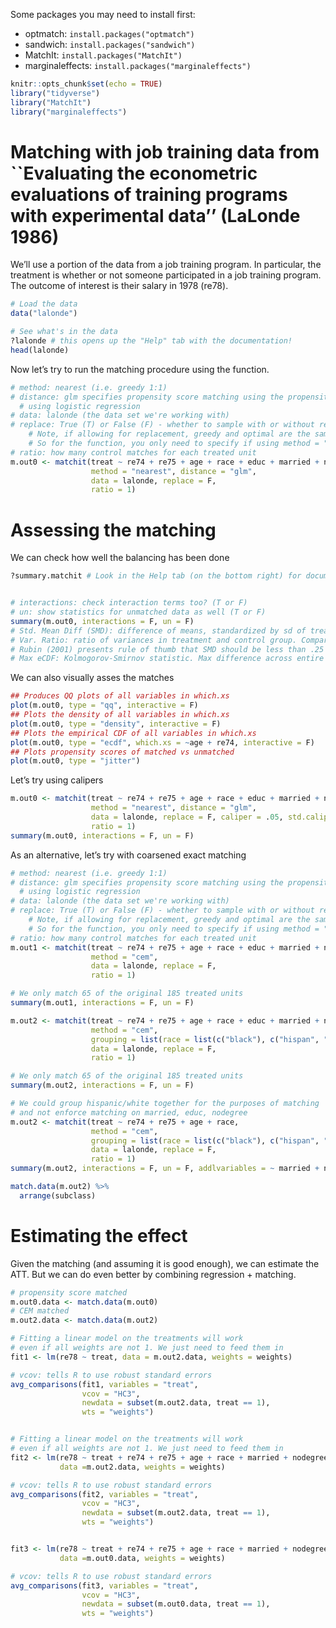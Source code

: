 Some packages you may need to install first:

-   optmatch: `install.packages("optmatch")`
-   sandwich: `install.packages("sandwich")`
-   MatchIt: `install.packages("MatchIt")`
-   marginaleffects: `install.packages("marginaleffects")`

```r
knitr::opts_chunk$set(echo = TRUE)
library("tidyverse")
library("MatchIt")
library("marginaleffects")
```

# Matching with job training data from \`\`Evaluating the econometric evaluations of training programs with experimental data'' (LaLonde 1986)

We'll use a portion of the data from a job training program. In particular, the treatment is whether or not someone participated in a job training program. The outcome of interest is their salary in 1978 (re78).

```r
# Load the data
data("lalonde")

# See what's in the data
?lalonde # this opens up the "Help" tab with the documentation! 
head(lalonde)

```

Now let's try to run the matching procedure using the \texttt{matchit} function.

```r
# method: nearest (i.e. greedy 1:1)
# distance: glm specifies propensity score matching using the propensity score estimated
  # using logistic regression 
# data: lalonde (the data set we're working with)
# replace: True (T) or False (F) - whether to sample with or without replacement. 
    # Note, if allowing for replacement, greedy and optimal are the same
    # So for the function, you only need to specify if using method = "nearest"
# ratio: how many control matches for each treated unit
m.out0 <- matchit(treat ~ re74 + re75 + age + race + educ + married + nodegree,
                  method = "nearest", distance = "glm",
                  data = lalonde, replace = F, 
                  ratio = 1)

```

# Assessing the matching

We can check how well the balancing has been done

```r
?summary.matchit # Look in the Help tab (on the bottom right) for documentation on summary.matchit


# interactions: check interaction terms too? (T or F)
# un: show statistics for unmatched data as well (T or F)
summary(m.out0, interactions = F, un = F)
# Std. Mean Diff (SMD): difference of means, standardized by sd of treatment group
# Var. Ratio: ratio of variances in treatment and control group. Compares spread of data
# Rubin (2001) presents rule of thumb that SMD should be less than .25 and variance ratio should be between .5 and 2
# Max eCDF: Kolmogorov-Smirnov statistic. Max difference across entire CDF
```

We can also visually asses the matches

```r
## Produces QQ plots of all variables in which.xs
plot(m.out0, type = "qq", interactive = F)
## Plots the density of all variables in which.xs
plot(m.out0, type = "density", interactive = F)
## Plots the empirical CDF of all variables in which.xs
plot(m.out0, type = "ecdf", which.xs = ~age + re74, interactive = F)
## Plots propensity scores of matched vs unmatched
plot(m.out0, type = "jitter")
```

Let's try using calipers

```r

m.out0 <- matchit(treat ~ re74 + re75 + age + race + educ + married + nodegree,
                  method = "nearest", distance = "glm",
                  data = lalonde, replace = F, caliper = .05, std.caliper = F,
                  ratio = 1)
summary(m.out0, interactions = F, un = F)

```

As an alternative, let's try with coarsened exact matching

```r
# method: nearest (i.e. greedy 1:1)
# distance: glm specifies propensity score matching using the propensity score estimated
  # using logistic regression 
# data: lalonde (the data set we're working with)
# replace: True (T) or False (F) - whether to sample with or without replacement. 
    # Note, if allowing for replacement, greedy and optimal are the same
    # So for the function, you only need to specify if using method = "nearest"
# ratio: how many control matches for each treated unit
m.out1 <- matchit(treat ~ re74 + re75 + age + race + educ + married + nodegree,
                  method = "cem",
                  data = lalonde, replace = F, 
                  ratio = 1)

# We only match 65 of the original 185 treated units
summary(m.out1, interactions = F, un = F)

m.out2 <- matchit(treat ~ re74 + re75 + age + race + educ + married + nodegree,
                  method = "cem", 
                  grouping = list(race = list(c("black"), c("hispan", "white"))),
                  data = lalonde, replace = F, 
                  ratio = 1)

# We only match 65 of the original 185 treated units
summary(m.out2, interactions = F, un = F)

# We could group hispanic/white together for the purposes of matching
# and not enforce matching on married, educ, nodegree
m.out2 <- matchit(treat ~ re74 + re75 + age + race,
                  method = "cem", 
                  grouping = list(race = list(c("black"), c("hispan", "white"))),
                  data = lalonde, replace = F, 
                  ratio = 1)
summary(m.out2, interactions = F, un = F, addlvariables = ~ married + nodegree + educ)

match.data(m.out2) %>%
  arrange(subclass)


```

# Estimating the effect

Given the matching (and assuming it is good enough), we can estimate the ATT. But we can do even better by combining regression + matching.

```r

# propensity score matched
m.out0.data <- match.data(m.out0)
# CEM matched
m.out2.data <- match.data(m.out2)

# Fitting a linear model on the treatments will work
# even if all weights are not 1. We just need to feed them in
fit1 <- lm(re78 ~ treat, data = m.out2.data, weights = weights)

# vcov: tells R to use robust standard errors
avg_comparisons(fit1, variables = "treat",
                vcov = "HC3",
                newdata = subset(m.out2.data, treat == 1),
                wts = "weights")


# Fitting a linear model on the treatments will work
# even if all weights are not 1. We just need to feed them in
fit2 <- lm(re78 ~ treat + re74 + re75 + age + race + married + nodegree + educ,
           data =m.out2.data, weights = weights)

# vcov: tells R to use robust standard errors
avg_comparisons(fit2, variables = "treat",
                vcov = "HC3",
                newdata = subset(m.out2.data, treat == 1),
                wts = "weights")


fit3 <- lm(re78 ~ treat + re74 + re75 + age + race + married + nodegree + educ,
           data =m.out0.data, weights = weights)

# vcov: tells R to use robust standard errors
avg_comparisons(fit3, variables = "treat",
                vcov = "HC3",
                newdata = subset(m.out0.data, treat == 1),
                wts = "weights")

```
